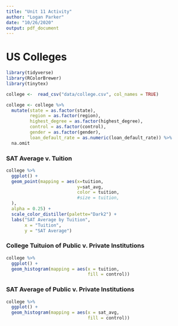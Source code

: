 ---
title: "Unit 11 Activity"
author: "Logan Parker"
date: "10/26/2020"
output: pdf_document
---
# US Colleges


```{r load-libraries, echo=FALSE, message=FALSE}
library(tidyverse)
library(RColorBrewer)
library(tinytex)
```

```{r load-college, echo=FALSE,message=FALSE,warning=FALSE}
college <-  read_csv("data/college.csv", col_names = TRUE)

college <- college %>%
  mutate(state = as.factor(state),
         region = as.factor(region),
         highest_degree = as.factor(highest_degree),
         control = as.factor(control),
         gender = as.factor(gender),
         loan_default_rate = as.numeric(loan_default_rate)) %>%
  na.omit

```

### SAT Average v. Tuition

```{r scatterplot-college, echo=FALSE}
college %>%
  ggplot() +
  geom_point(mapping = aes(x=tuition,
                           y=sat_avg, 
                           color = tuition,
                           #size = tuition,
  ),
  alpha = 0.25) +
  scale_color_distiller(palette="Dark2") +
  labs("SAT Average by Tuition",
       x = "Tuition",
       y = "SAT Average")

```



### College Tuituion of Public v. Private Institutions 

```{r histogram-tuition, message=FALSE, echo=FALSE}
college %>%
  ggplot() +
  geom_histogram(mapping = aes(x = tuition,
                               fill = control))

```

### SAT Average of Public v. Private Institutions

```{r histogram-sat, message=FALSE, echo=FALSE}
college %>%
  ggplot() +
  geom_histogram(mapping = aes(x = sat_avg,
                               fill = control))

```
